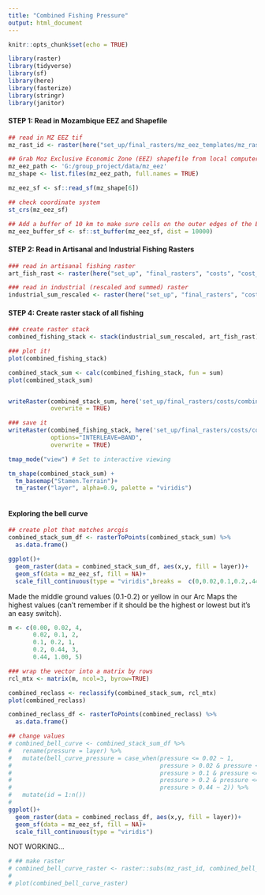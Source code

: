 ```yaml
---
title: "Combined Fishing Pressure"
output: html_document
---
```


```r
knitr::opts_chunk$set(echo = TRUE)

library(raster)
library(tidyverse)
library(sf)
library(here)
library(fasterize)
library(stringr)
library(janitor)
```

#### **STEP 1: Read in Mozambique EEZ and Shapefile**
```r
## read in MZ EEZ tif
mz_rast_id <- raster(here("set_up/final_rasters/mz_eez_templates/mz_rast_id.tif"))

## Grab Moz Exclusive Economic Zone (EEZ) shapefile from local computer
mz_eez_path <- 'G:/group_project/data/mz_eez'
mz_shape <- list.files(mz_eez_path, full.names = TRUE) 

mz_eez_sf <- sf::read_sf(mz_shape[6])

## check coordinate system
st_crs(mz_eez_sf)

## Add a buffer of 10 km to make sure cells on the outer edges of the EEZ are included
mz_eez_buffer_sf <- sf::st_buffer(mz_eez_sf, dist = 10000)
```


#### **STEP 2: Read in Artisanal and Industrial Fishing Rasters**
```r
### read in artisanal fishing raster
art_fish_rast <- raster(here("set_up", "final_rasters", "costs", "cost_art_fish.tif"))

### read in industrial (rescaled and summed) raster
industrial_sum_rescaled <- raster(here("set_up", "final_rasters", "costs", "cost_industrial_sum.tif"))
```


#### **STEP 4: Create raster stack of all fishing**
```r
### create raster stack
combined_fishing_stack <- stack(industrial_sum_rescaled, art_fish_rast)

### plot it!
plot(combined_fishing_stack)

combined_stack_sum <- calc(combined_fishing_stack, fun = sum)
plot(combined_stack_sum)


writeRaster(combined_stack_sum, here('set_up/final_rasters/costs/combined_stack_sum.tif'), 
            overwrite = TRUE)

### save it
writeRaster(combined_fishing_stack, here('set_up/final_rasters/costs/combined_fishing_stack.tif'), 
            options="INTERLEAVE=BAND",
            overwrite = TRUE)
```

```r
tmap_mode("view") # Set to interactive viewing

tm_shape(combined_stack_sum) +
  tm_basemap("Stamen.Terrain")+
  tm_raster("layer", alpha=0.9, palette = "viridis")
  
```

#### Exploring the bell curve
```r
## create plot that matches arcgis
combined_stack_sum_df <- rasterToPoints(combined_stack_sum) %>% 
  as.data.frame()

ggplot()+
  geom_raster(data = combined_stack_sum_df, aes(x,y, fill = layer))+
  geom_sf(data = mz_eez_sf, fill = NA)+
  scale_fill_continuous(type = "viridis",breaks =  c(0,0.02,0.1,0.2,.44,1))

```

Made the middle ground values (0.1-0.2) or yellow in our Arc Maps the highest values (can't remember if it should be the highest or lowest but it's an easy switch).
```r
m <- c(0.00, 0.02, 4,    
       0.02, 0.1, 2,    
       0.1, 0.2, 1,
       0.2, 0.44, 3,
       0.44, 1.00, 5)

### wrap the vector into a matrix by rows
rcl_mtx <- matrix(m, ncol=3, byrow=TRUE)

combined_reclass <- reclassify(combined_stack_sum, rcl_mtx)
plot(combined_reclass)

combined_reclass_df <- rasterToPoints(combined_reclass) %>% 
  as.data.frame()

## change values
# combined_bell_curve <- combined_stack_sum_df %>% 
#   rename(pressure = layer) %>% 
#   mutate(bell_curve_pressure = case_when(pressure <= 0.02 ~ 1,
#                                          pressure > 0.02 & pressure <= 0.1 ~ 3,
#                                          pressure > 0.1 & pressure <= 0.2 ~ 5,
#                                          pressure > 0.2 & pressure <= 0.44 ~ 4,
#                                          pressure > 0.44 ~ 2)) %>% 
#   mutate(id = 1:n())
# 
ggplot()+
  geom_raster(data = combined_reclass_df, aes(x,y, fill = layer))+
  geom_sf(data = mz_eez_sf, fill = NA)+
  scale_fill_continuous(type = "viridis")
```

NOT WORKING...
```r
# ## make raster
# combined_bell_curve_raster <- raster::subs(mz_rast_id, combined_bell_curve, by = 'id', which = 'bell_curve_pressure')
# 
# plot(combined_bell_curve_raster)
```



















